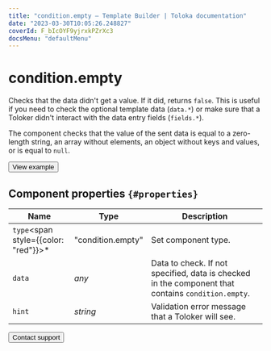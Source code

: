 ```yaml
---
title: "condition.empty — Template Builder | Toloka documentation"
date: "2023-03-30T10:05:26.248827"
coverId: F_bIcOYF9yjrxkPZrXc3
docsMenu: "defaultMenu"
---
```


# condition.empty

Checks that the data didn't get a value. If it did, returns `false`. This is useful if you need to check the optional template data (`data.*`) or make sure that a Toloker didn't interact with the data entry fields (`fields.*`).

The component checks that the value of the sent data is equal to a zero-length string, an array without elements, an object without keys and values, or is equal to `null`.

<Button themeColor="light" view="default" size="l" type="link" url="https://ya.cc/t/bpPoA9v93xPPKA">View example</Button>

## Component properties `{#properties}`

**Name** | **Type** | **Description**
----- | ----- | -----
`type`<span style={{color: "red"}}>\*</span> | "condition.empty" | Set component type.
`data` | _any_ | Data to check. If not specified, data is checked in the component that contains `condition.empty`.
`hint` | _string_ | Validation error message that a Toloker will see.

<Button themeColor="light" view="default" size="l" type="link" url="/docs/guide/troubleshooting/support?form-source=template-builder-reference-condition-empty">Contact support</Button>